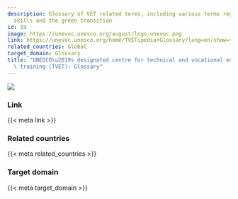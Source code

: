 ```yaml
---
description: Glossary of VET related terms, including various terms regarding green
  skills and the green transition
id: 19
image: https://unevoc.unesco.org/august/logo-unevoc.png
link: https://unevoc.unesco.org/home/TVETipedia+Glossary/lang=en/show=term/term=Green+skills
related_countries: Global
target_domain: Glossary
title: "UNESCO\u2019s designated centre for technical and vocational education and\
  \ training (TVET): Glossary"
---
```


![]({{< meta image >}})

### Link

{{< meta link >}}

### Related countries

{{< meta related_countries >}}

### Target domain

{{< meta target_domain >}}

